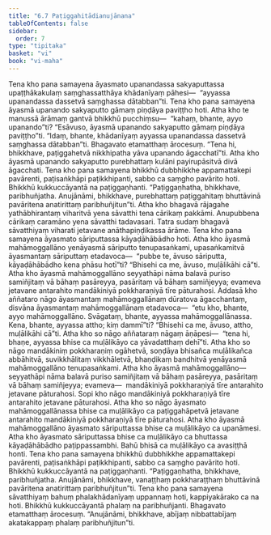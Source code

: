 ```yaml
---
title: "6.7 Paṭiggahitādianujānana"
tableOfContents: false
sidebar:
  order: 7
type: "tipitaka"
basket: "vi"
book: "vi-maha"
---
```



<DynamicBreadcrumb />

<Division number="277" book="vi-maha" e="ch" v="3" p="307">

<Paragraph number="1260" book="vi-maha">
Tena kho pana samayena āyasmato upanandassa sakyaputtassa upaṭṭhākakulaṃ saṃghassatthāya khādanīyaṃ pāhesi—  “ayyassa upanandassa dassetvā saṃghassa dātabban”ti. Tena kho pana samayena āyasmā upanando sakyaputto gāmaṃ piṇḍāya paviṭṭho hoti. Atha kho te manussā ārāmaṃ gantvā bhikkhū pucchiṃsu—  “kahaṃ, bhante, ayyo upanando”ti? “Esāvuso, āyasmā upanando sakyaputto gāmaṃ piṇḍāya paviṭṭho”ti. “Idaṃ, bhante, khādanīyaṃ ayyassa upanandassa dassetvā saṃghassa dātabban”ti. Bhagavato etamatthaṃ ārocesuṃ. “Tena hi, bhikkhave, paṭiggahetvā nikkhipatha yāva upanando āgacchatī”ti. Atha kho āyasmā upanando sakyaputto purebhattaṃ kulāni payirupāsitvā divā āgacchati. Tena kho pana samayena bhikkhū dubbhikkhe appamattakepi pavārenti, paṭisaṅkhāpi paṭikkhipanti, sabbo ca saṃgho pavārito hoti. Bhikkhū kukkuccāyantā na paṭiggaṇhanti. “Paṭiggaṇhatha, bhikkhave, paribhuñjatha. Anujānāmi, bhikkhave, purebhattaṃ paṭiggahitaṃ bhuttāvinā pavāritena anatirittaṃ paribhuñjitun”ti.
</Paragraph>

</Division>
<Division number="278" book="vi-maha" e="ch" v="3" p="308">

<Paragraph number="1261" book="vi-maha">
Atha kho bhagavā rājagahe yathābhirantaṃ viharitvā yena sāvatthi tena cārikaṃ pakkāmi. Anupubbena cārikaṃ caramāno yena sāvatthi tadavasari. Tatra sudaṃ bhagavā sāvatthiyaṃ viharati jetavane anāthapiṇḍikassa ārāme. Tena kho pana samayena āyasmato sāriputtassa kāyaḍāhābādho hoti. Atha kho āyasmā mahāmoggallāno yenāyasmā sāriputto tenupasaṅkami, upasaṅkamitvā āyasmantaṃ sāriputtaṃ etadavoca—  “pubbe te, āvuso sāriputta, kāyaḍāhābādho kena phāsu hotī”ti? “Bhisehi ca me, āvuso, muḷālikāhi cā”ti. Atha kho āyasmā mahāmoggallāno seyyathāpi nāma balavā puriso samiñjitaṃ vā bāhaṃ pasāreyya, pasāritaṃ vā bāhaṃ samiñjeyya; evameva jetavane antarahito mandākiniyā pokkharaṇiyā tīre pāturahosi. Addasā kho aññataro nāgo āyasmantaṃ mahāmoggallānaṃ dūratova āgacchantaṃ, disvāna āyasmantaṃ mahāmoggallānaṃ etadavoca—  “etu kho, bhante, ayyo mahāmoggallāno. Svāgataṃ, bhante, ayyassa mahāmoggallānassa. Kena, bhante, ayyassa attho; kiṃ dammī”ti? “Bhisehi ca me, āvuso, attho, muḷālikāhi cā”ti.
</Paragraph>

<Paragraph number="1262" book="vi-maha">
Atha kho so nāgo aññataraṃ nāgaṃ āṇāpesi—  “tena hi, bhaṇe, ayyassa bhise ca muḷālikāyo ca yāvadatthaṃ dehī”ti. Atha kho so nāgo mandākiniṃ pokkharaṇiṃ ogāhetvā, soṇḍāya bhisañca muḷālikañca abbāhitvā, suvikkhālitaṃ vikkhāletvā, bhaṇḍikaṃ bandhitvā yenāyasmā mahāmoggallāno tenupasaṅkami. Atha kho āyasmā mahāmoggallāno—  seyyathāpi nāma balavā puriso samiñjitaṃ vā bāhaṃ pasāreyya, pasāritaṃ vā bāhaṃ samiñjeyya; evameva—  mandākiniyā pokkharaṇiyā tīre antarahito jetavane pāturahosi. Sopi kho nāgo mandākiniyā pokkharaṇiyā tīre antarahito jetavane pāturahosi. Atha kho so nāgo āyasmato mahāmoggallānassa bhise ca muḷālikāyo ca paṭiggahāpetvā jetavane antarahito mandākiniyā pokkharaṇiyā tīre pāturahosi. Atha kho āyasmā mahāmoggallāno āyasmato sāriputtassa bhise ca muḷālikāyo ca upanāmesi. Atha kho āyasmato sāriputtassa bhise ca muḷālikāyo ca bhuttassa kāyaḍāhābādho paṭippassambhi. Bahū bhisā ca muḷālikāyo ca avasiṭṭhā honti. Tena kho pana samayena bhikkhū dubbhikkhe appamattakepi pavārenti, paṭisaṅkhāpi paṭikkhipanti, sabbo ca saṃgho pavārito hoti. Bhikkhū kukkuccāyantā na paṭiggaṇhanti. “Paṭiggaṇhatha, bhikkhave, paribhuñjatha. Anujānāmi, bhikkhave, vanaṭṭhaṃ pokkharaṭṭhaṃ bhuttāvinā pavāritena anatirittaṃ paribhuñjitun”ti.
</Paragraph>

<Paragraph number="1263" book="vi-maha">
Tena kho pana samayena sāvatthiyaṃ bahuṃ phalakhādanīyaṃ uppannaṃ hoti, kappiyakārako ca na hoti. Bhikkhū kukkuccāyantā phalaṃ na paribhuñjanti. Bhagavato etamatthaṃ ārocesuṃ. “Anujānāmi, bhikkhave, abījaṃ nibbattabījaṃ akatakappaṃ phalaṃ paribhuñjitun”ti.
</Paragraph>
</Division>